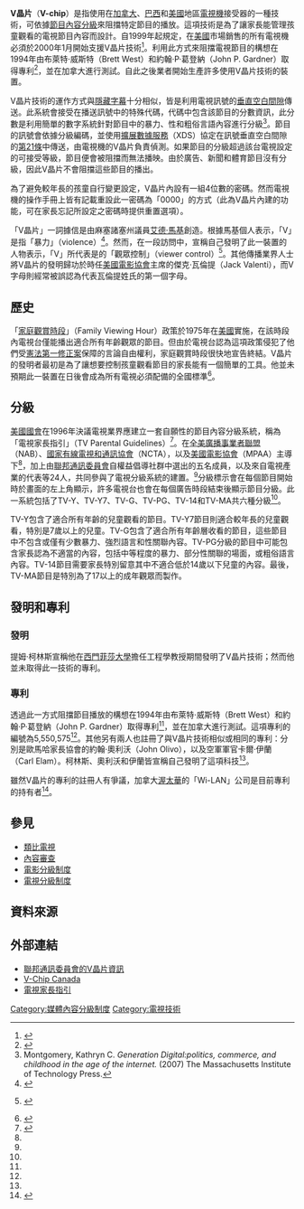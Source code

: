 '''V晶片'''（'''V-chip'''）是指使用在[[加拿大|加拿大]]、[[巴西|巴西]]和[[美國|美國]]地區[[電視機|電視機]]接受器的一種技術，可依據[[電視分級制度|節目內容分級]]來阻擋特定節目的播放。這項技術是為了讓家長能管理孩童觀看的電視節目內容而設計。自1999年起規定，在[[美國|美國]]市場銷售的所有電視機必須於2000年1月開始支援V晶片技術<ref name="FCC1a">{{cite web|title=Commissioner Gloria Tristani commends manufacturers for meeting deadlines to install V-chips in televisions|url=http://www.fcc.gov/Bureaus/Miscellaneous/News_Releases/1999/nrmc9040.html|publisher=[[聯邦通訊委員會|聯邦通訊委員會]]|accessdate=2010-06-23|authorlink=Federal Communications Commission|date=1999-06-09|quote=The rules adopted by the Commission require that, as of July 1, 1999, half of all new televisions with screens of 13" or greater be equipped with a V-Chip and that all such televisions be equipped with this technology as of January 1, 2000.|archive-date=2009-05-08|archive-url=https://web.archive.org/web/20090508093455/http://www.fcc.gov/Bureaus/Miscellaneous/News_Releases/1999/nrmc9040.html|dead-url=no}}</ref>。利用此方式來阻擋電視節目的構想在1994年由布萊特·威斯特（Brett West）和約翰·P·葛登納（John P. Gardner）取得專利<ref name="PATENT1">{{cite web|title=Two inventors contend that the V-chip is an idea they've seen before -- in their own patent.|url=http://www.nytimes.com/1996/10/28/business/two-inventors-contend-that-v-chip-idea-they-ve-seen-before-their-own-patent.html?pagewanted=1|publisher=[[紐約時報|紐約時報]]|accessdate=2010-06-23|author=Teresa Riordan|format=News|date=1996-10-29|archive-date=2018-09-20|archive-url=https://web.archive.org/web/20180920175557/https://www.nytimes.com/1996/10/28/business/two-inventors-contend-that-v-chip-idea-they-ve-seen-before-their-own-patent.html?pagewanted=1}}</ref>，並在加拿大進行測試。自此之後業者開始生產許多使用V晶片技術的裝置。

V晶片技術的運作方式與[[隱藏字幕|隱藏字幕]]十分相似，皆是利用電視訊號的[[垂直空白間隙|垂直空白間隙]]傳送。此系統會接受在播送訊號中的特殊代碼，代碼中包含該節目的分數資訊，此分數是利用簡單的數字系統針對節目中的暴力、性和粗俗言語內容進行分級<ref name="Montgomery, Kathryn C. 2007">Montgomery, Kathryn C. ''Generation Digital:politics, commerce, and childhood in the age of the internet.'' (2007) The Massachusetts Institute of Technology Press.</ref>。節目的訊號會依據分級編碼，並使用[[擴展數據服務|擴展數據服務]]（XDS）協定在訊號垂直空白間隙的[[EIA-608|第21條]]中傳送，由電視機的V晶片負責偵測。如果節目的分級超過該台電視設定的可接受等級，節目便會被阻擋而無法播映。由於廣告、新聞和體育節目沒有分級，因此V晶片不會阻擋這些節目的播出。

為了避免較年長的孩童自行變更設定，V晶片內設有一組4位數的密碼。然而電視機的操作手冊上皆有記載重設此一密碼為「0000」的方式（此為V晶片內建的功能，可在家長忘記所設定之密碼時提供重置選項）。

「V晶片」一詞據信是由麻塞諸塞州議員[[艾德·馬基|艾德·馬基]]創造。根據馬基個人表示，「V」是指「暴力」（violence）<ref name="Mifflin, Lawrie">{{cite news
|author=Mifflin, Lawrie
|title=Question Lingers as FCC Prepares V-Chip Standards
|publisher=New York Times
|url=http://query.nytimes.com/gst/fullpage.html?res=9A06E6D81130F931A25750C0A96E958260
|accessdate=2008-10-11
|date=1998-03-12
|archive-date=2008-05-19
|archive-url=https://web.archive.org/web/20080519112232/http://query.nytimes.com/gst/fullpage.html?res=9A06E6D81130F931A25750C0A96E958260
}}</ref>。然而，在一段訪問中，宣稱自己發明了此一裝置的人物表示，「V」所代表是的「觀眾控制」（viewer control）<ref>{{cite web
|author=Lavers, Daphne
|title=TV's Ultimate Irony: Sex and Violence sells only Sex and Violence
|publisher=Delta Blue Communications
|date=September 2001
|work=deltablue.ca
|url=http://deltablue.ca/sexviolence.htm/
|accessdate=2007-11-29 }} {{Dead link|date=September 2010|bot=H3llBot}}</ref>。其他傳播業界人士將V晶片的發明歸功於時任[[美國電影協會|美國電影協會]]主席的傑克·瓦倫提（Jack Valenti），而V字母則經常被誤認為代表瓦倫提姓氏的第一個字母。

== 歷史 ==
「[[家庭觀賞時段|家庭觀賞時段]]」（Family Viewing Hour）政策於1975年在[[美國|美國]]實施，在該時段內電視台僅能播出適合所有年齡觀眾的節目。但由於電視台認為這項政策侵犯了他們受[[美國憲法第一修正案|憲法第一修正案]]保障的言論自由權利，家庭觀賞時段很快地宣告終結。V晶片的發明者最初是為了讓想要控制孩童觀看節目的家長能有一個簡單的工具。他並未預期此一裝置在日後會成為所有電視必須配備的全國標準<ref name="INT1">{{cite web |url=http://library.thinkquest.org/5676/collings.html |title=Interview with Mr. Tim Collings |accessdate=2010-06-23 |deadurl=yes |archiveurl=https://web.archive.org/web/20091003035634/http://library.thinkquest.org/5676/collings.html |archivedate=2009-10-03 }}</ref>。

== 分級 ==
{{Main|美國電視分級制度}}
[[美國國會|美國國會]]在1996年決議電視業界應建立一套自願性的節目內容分級系統，稱為「電視家長指引」（TV Parental Guidelines）<ref name="fcc.gov">{{Cite web |url=http://www.fcc.gov/cgb/consumerfacts/vchip.html |title=FCC.gov |access-date=2016-01-08 |archive-date=2009-05-15 |archive-url=https://web.archive.org/web/20090515144227/http://www.fcc.gov/cgb/consumerfacts/vchip.html }}</ref>。在[[全美廣播事業者聯盟|全美廣播事業者聯盟]]（NAB）、[[國家有線電視和通訊協會|國家有線電視和通訊協會]]（NCTA），以及[[美國電影協會|美國電影協會]]（MPAA）主導下<ref name="fcc.gov"/>，加上由[[聯邦通訊委員會|聯邦通訊委員會]]自權益倡導社群中選出的五名成員，以及來自電視產業的代表等24人，共同參與了電視分級系統的建置。<ref name="fcc.gov"/>分級標示會在每個節目開始時於畫面的左上角顯示，許多電視台也會在每個廣告時段結束後顯示節目分級。此一系統包括了TV-Y、TV-Y7、TV-G、TV-PG、TV-14和TV-MA共六種分級<ref name="fcc.gov"/>。

TV-Y包含了適合所有年齡的兒童觀看的節目。TV-Y7節目則適合較年長的兒童觀看，特別是7歲以上的兒童。TV-G包含了適合所有年齡層收看的節目，這些節目中不包含或僅有少數暴力、強烈語言和性關聯內容。TV-PG分級的節目中可能包含家長認為不適當的內容，包括中等程度的暴力、部分性關聯的場面，或粗俗語言內容。TV-14節目需要家長特別留意其中不適合低於14歲以下兒童的內容。最後，TV-MA節目是特別為了17以上的成年觀眾而製作。

== 發明和專利 ==
=== 發明 ===
提姆·柯林斯宣稱他在[[西門菲莎大學|西門菲莎大學]]擔任工程學教授期間發明了V晶片技術；然而他並未取得此一技術的專利。

=== 專利 ===
透過此一方式阻擋節目播放的構想在1994年由布萊特·威斯特（Brett West）和約翰·P·葛登納（John P. Gardner）取得專利<ref name="PATENT1"/>，並在加拿大進行測試。這項專利的編號為5,550,575<ref name="PATENT1"/>。其他另有兩人也註冊了與V晶片技術相似或相同的專利：分別是歐馬哈家長協會的約翰·奧利沃（John Olivo），以及空軍軍官卡爾·伊蘭（Carl Elam）。柯林斯、奧利沃和伊蘭皆宣稱自己發明了這項科技<ref name="Mifflin, Lawrie"/>。

雖然V晶片的專利的註冊人有爭議，加拿大[[渥太華|渥太華]]的「Wi-LAN」公司是目前專利的持有者<ref>{{Cite web |url=http://www.wi-lan.com/patents.aspx |title=Wi-lan.com |accessdate=2016-01-08 |archive-date=2009-02-05 |archive-url=https://web.archive.org/web/20090205180559/http://wi-lan.com/patents.aspx |dead-url=no }}</ref>。

== 參見 ==
* [[類比電視|類比電視]]
* [[內容審查|內容審查]]
* [[電影分級制度|電影分級制度]]
* [[電視分級制度|電視分級制度]]

== 資料來源 ==
{{Reflist|30em}}

== 外部連結 ==
* [http://www.fcc.gov/vchip/ 聯邦通訊委員會的V晶片資訊] {{Wayback|url=http://www.fcc.gov/vchip/ |date=20210214084309 }}
* [http://www.vchipcanada.ca/ V-Chip Canada]{{Wayback|url=http://www.vchipcanada.ca/ |date=20160126074156 }}
* [http://www.tvguidelines.org/ 電視家長指引] {{Wayback|url=http://www.tvguidelines.org/ |date=20220518090303 }}

{{Video formats}}

{{DEFAULTSORT:V-Chip}}
[[Category:媒體內容分級制度|Category:媒體內容分級制度]]
[[Category:電視技術|Category:電視技術]]